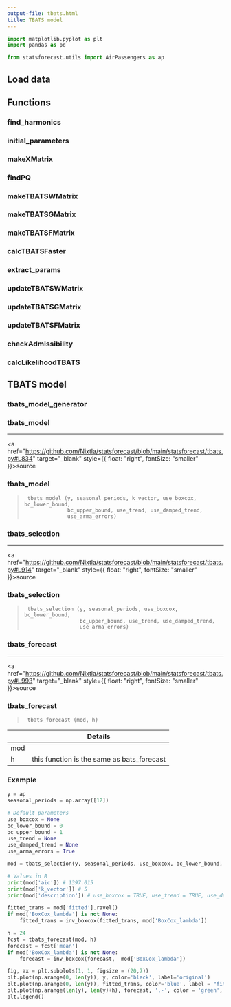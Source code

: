 ```yaml
---
output-file: tbats.html
title: TBATS model
---
```



```python
import matplotlib.pyplot as plt
import pandas as pd

from statsforecast.utils import AirPassengers as ap
```

## Load data

## Functions

### find_harmonics

### initial_parameters

### makeXMatrix

### findPQ

### makeTBATSWMatrix

### makeTBATSGMatrix

### makeTBATSFMatrix

### calcTBATSFaster

### extract_params

### updateTBATSWMatrix

### updateTBATSGMatrix

### updateTBATSFMatrix

### checkAdmissibility

### calcLikelihoodTBATS

## TBATS model

### tbats_model_generator

### tbats_model

------------------------------------------------------------------------

<a
href="https://github.com/Nixtla/statsforecast/blob/main/statsforecast/tbats.py#L834"
target="_blank" style={{ float: "right", fontSize: "smaller" }}>source</a>

### tbats_model

> ``` text
>  tbats_model (y, seasonal_periods, k_vector, use_boxcox, bc_lower_bound,
>               bc_upper_bound, use_trend, use_damped_trend,
>               use_arma_errors)
> ```

### tbats_selection

------------------------------------------------------------------------

<a
href="https://github.com/Nixtla/statsforecast/blob/main/statsforecast/tbats.py#L914"
target="_blank" style={{ float: "right", fontSize: "smaller" }}>source</a>

### tbats_selection

> ``` text
>  tbats_selection (y, seasonal_periods, use_boxcox, bc_lower_bound,
>                   bc_upper_bound, use_trend, use_damped_trend,
>                   use_arma_errors)
> ```

### tbats_forecast

------------------------------------------------------------------------

<a
href="https://github.com/Nixtla/statsforecast/blob/main/statsforecast/tbats.py#L993"
target="_blank" style={{ float: "right", fontSize: "smaller" }}>source</a>

### tbats_forecast

> ``` text
>  tbats_forecast (mod, h)
> ```

|     | **Details**                                |
|-----|--------------------------------------------|
| mod |                                            |
| h   | this function is the same as bats_forecast |

### Example

```python
y = ap
seasonal_periods = np.array([12])
```


```python
# Default parameters 
use_boxcox = None
bc_lower_bound = 0
bc_upper_bound = 1
use_trend = None
use_damped_trend = None
use_arma_errors = True
```


```python
mod = tbats_selection(y, seasonal_periods, use_boxcox, bc_lower_bound, bc_upper_bound, use_trend, use_damped_trend, use_arma_errors)
```


```python
# Values in R
print(mod['aic']) # 1397.015
print(mod['k_vector']) # 5
print(mod['description']) # use_boxcox = TRUE, use_trend = TRUE, use_damped_trend = FALSE, use_arma_errors = FALSE
```


```python
fitted_trans = mod['fitted'].ravel()
if mod['BoxCox_lambda'] is not None:
    fitted_trans = inv_boxcox(fitted_trans, mod['BoxCox_lambda'])
```


```python
h = 24
fcst = tbats_forecast(mod, h)
forecast = fcst['mean']
if mod['BoxCox_lambda'] is not None:
    forecast = inv_boxcox(forecast,  mod['BoxCox_lambda'])
```


```python
fig, ax = plt.subplots(1, 1, figsize = (20,7))
plt.plot(np.arange(0, len(y)), y, color='black', label='original')
plt.plot(np.arange(0, len(y)), fitted_trans, color='blue', label = "fitted")
plt.plot(np.arange(len(y), len(y)+h), forecast, '.-', color = 'green', label = 'fcst')
plt.legend()
```

